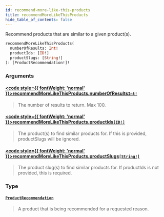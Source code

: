 ```yaml
---
id: recommend-more-like-this-products
title: recommendMoreLikeThisProducts
hide_table_of_contents: false
---
```








Recommend products that are similar to a given product(s).

```graphql
recommendMoreLikeThisProducts(
  numberOfResults: Int!
  productIds: [ID!]
  productSlugs: [String!]
): [ProductRecommendation!]!
```


### Arguments

#### [<code style={{ fontWeight: 'normal' }}>recommendMoreLikeThisProducts.<b>numberOfResults</b></code>](#)<Bullet />[`Int!`](/demand/api/graphql-storefront/reference/scalars/int) <Badge class="secondary" text="non-null"/> <Badge class="secondary" text="scalar"/>
> The number of results to return. Max 100.
> 

#### [<code style={{ fontWeight: 'normal' }}>recommendMoreLikeThisProducts.<b>productIds</b></code>](#)<Bullet />[`[ID!]`](/demand/api/graphql-storefront/reference/scalars/id) <Badge class="secondary" text="list"/> <Badge class="secondary" text="scalar"/>
> The product(s) to find similar products for. If this is provided, productSlugs will be ignored.
> 

#### [<code style={{ fontWeight: 'normal' }}>recommendMoreLikeThisProducts.<b>productSlugs</b></code>](#)<Bullet />[`[String!]`](/demand/api/graphql-storefront/reference/scalars/string) <Badge class="secondary" text="list"/> <Badge class="secondary" text="scalar"/>
> The product slug(s) to find similar products for. If productIds is not provided, this is required.
> 

### Type

#### [`ProductRecommendation`](/demand/api/graphql-storefront/reference/objects/product-recommendation) <Badge class="secondary" text="object"/>
> A product that is being recommended for a requested reason.
> 





